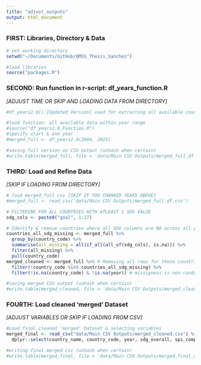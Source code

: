 ```yaml
---
title: "adjust_outputs"
output: html_document
---
```


### FIRST: Libraries, Directory & Data 

```r
# set working directory 
setwd("~/Documents/GitHub/QMSS_Thesis_Sanchez")

#load libraries 
source("packages.R")
```

### SECOND: Run function in r-script: df_years_function.R   
*[ADJUST TIME OR SKIP AND LOADING DATA FROM DIRECTORY]*

```r
#df_years2.0():[Updated Version] used for extracting all available country data (based on country_codes) from specified range of years

#load function: all available data within year range 
#source("df_years2.0_Function.R")
#specify start & end year
#merged_full <- df_years2.0(2004, 2023) 

#saving full version as CSV output (unhash when certain)
#write.table(merged_full, file = 'data/Main CSV Outputs/merged_full_df.csv', row.names=F, sep = ",")
```

### THIRD: Load and Refine Data   
*[SKIP IF LOADING FROM DIRECTORY]*
```r
# load merged_full csv [SKIP IF YOU CHANGED YEARS ABOVE]
#merged_full <- read_csv('data/Main CSV Outputs/merged_full_df.csv')

# FILTERING FOR ALL COUNTRIES WITH ATLEAST 1 SDG VALUE 
sdg_cols <- paste0("goal", 1:17)

# Identify & remove countries where all SDG columns are NA across all years
countries_all_sdg_missing <- merged_full %>%
  group_by(country_code) %>%
  summarise(all_missing = all(if_all(all_of(sdg_cols), is.na))) %>%
  filter(all_missing) %>%
  pull(country_code)
merged_cleaned <- merged_full %>% # Removing all rows for those countries
  filter(!country_code %in% countries_all_sdg_missing) %>% 
  filter(!is.na(country_code) & !is.na(year)) # missigness is non-random (only 1 country missing all 20 years)

#saving merged CSV output (unhash when certain)
#write.table(merged_cleaned, file = 'data/Main CSV Outputs/merged_cleaned.csv', row.names=F, sep = ",")
```

### FOURTH: Load cleaned 'merged' Dataset  
*[ADJUST VARIABLES OR SKIP IF LOADING FROM CSV]*
```r
#Load final cleaned 'merged' Dataset & selecting variables 
merged_final <- read_csv("data/Main CSV Outputs/merged_cleaned.csv") %>% 
  dplyr::select(country_name, country_code, year, sdg_overall, spi_comp, sci_overall, di_score, di_reg_type_2, regime_type_2, regime_type_4, regch_event, aut_ep, dem_ep, elect_dem, lib_dem, part_dem, delib_dem, egal_dem, academ_free, income_level, income_level_lab, gdp_pc, log_gdppc, gini, population, p1_use, p2_services, p3_products, p4_sources, p5_infra, goal1, goal2, goal3, goal4, goal5, goal6, goal7, goal8, goal9, goal10, goal11, goal12, goal13, goal14, goal15, goal16, goal17)

#writing final merged csv (unhash when certain)
#write.table(merged_final, file = 'data/Main CSV Outputs/merged_final_df.csv', row.names=F, sep = ",")
```
